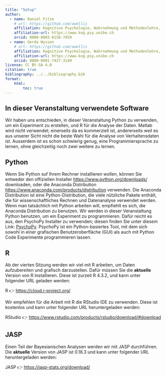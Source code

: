 ```yaml
---
title: "Setup"
author:
  - name: Daniel Fitze
    # url: https://github.com/awellis
    affiliation: Kognitive Psychologie, Wahrnehmung und Methodenlehre, Universität Bern 
    affiliation-url: https://www.kog.psy.unibe.ch
    orcid: 0000-0003-0158-7459  
  - name: Gerda Wyssen
    # url: https://github.com/awellis
    affiliation: Kognitive Psychologie, Wahrnehmung und Methodenlehre, Universität Bern 
    affiliation-url: https://www.kog.psy.unibe.ch
    orcid: 0000-0001-7427-3149
license: CC BY-SA 4.0
citation: true
bibliography: ../../bibliography.bib
format:
    html:
        toc: true
---
```


## In dieser Veranstaltung verwendete Software

Wir haben uns entschieden, in dieser Veranstaltung Python zu verwenden, um ein Experiment zu erstellen, und R für die Analyse der Daten. Matlab wird nicht verwendet; einerseits da es kommerziell ist, andererseits weil es aus unserer Sicht nicht die beste Wahl für die Analyse von Verhaltensdaten ist. Ausserdem ist es schon schwierig genug, eine Programmiersprache zu lernen, ohne gleichzeitig noch zwei weitere zu lernen.



## Python

Wenn Sie Python suf Ihrem Rechner installieren wollen, können Sie entweder den offiziellen Installer [https://www.python.org/downloads/](https://www.python.org/downloads/) downloaden, oder die Anaconda Distribution [https://www.anaconda.com/products/distribution](https://www.anaconda.com/products/distribution) verwenden. Die Anaconda Distribution ist eine Python-Distribution, die viele nützliche Pakete enthält, die für wissenschaftliches Rechnen und Datenanalyse verwendet werden. Wenn man tatsächlich mit Python arbeiten will, empfiehlt es sich, die Anaconda Distribution zu benutzen. Wir werden in dieser Veranstaltung Python benutzen, um ein Experiment zu programmieren. Dafür reicht es aus, den PsychoPy Installer zu verwenden; diesen finden Sie unter diesem Link: [PsychoPy](https://www.psychopy.org/). PsychoPy ist ein Python-basiertes Tool, mit dem sich sowohl in einer grafischen Benutzeroberfläche (GUI) als auch mit Python Code Experimente programmieren lassen.

## R

Ab der vierten Sitzung werden wir viel mit R arbeiten, um Daten aufzubereiten und grafisch darzustellen. Dafür müssen Sie die __aktuelle__ Version von R installieren. Diese ist zurzeit R 4.3.2, und kann unter folgender URL geladen werden: 

R 👉 [https://cloud.r-project.org/](https://cloud.r-project.org/)

Wir empfehlen für die Arbeit mit R die RStudio IDE zu verwenden. Diese ist kostenlos und kann unter folgender URL heruntergeladen werden:

RStudio 👉 [https://www.rstudio.com/products/rstudio/download/#download](https://www.rstudio.com/products/rstudio/download/#download)


## JASP

Einen Teil der Bayesianischen Analysen werden wir mit JASP durchführen. Die __aktuelle__ Version von JASP ist 0.18.3 und kann unter folgender URL heruntergeladen werden:

JASP 👉 [https://jasp-stats.org/download/](https://jasp-stats.org/download/)
